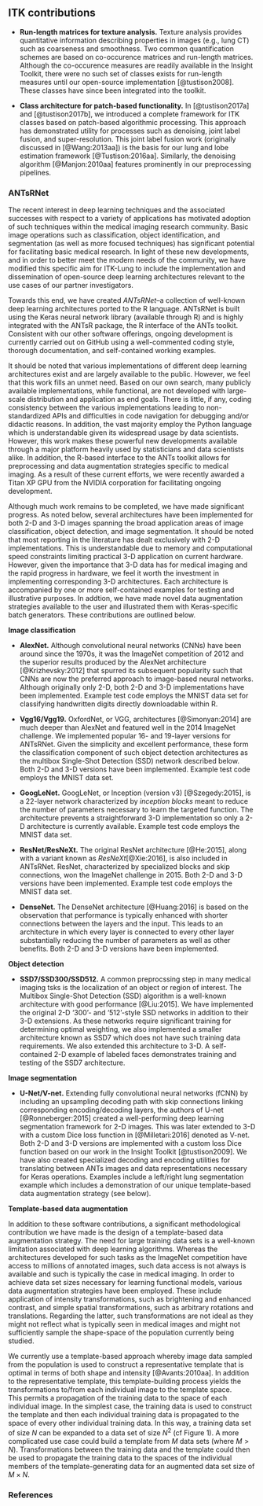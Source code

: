 ## ITK contributions

* __Run-length matrices for texture analysis.__
Texture analysis provides quantitative information describing properties in 
images (e.g., lung CT) such as coarseness and smoothness. Two common quantification 
schemes are based on co-occurence matrices and run-length matrices. Although the 
co-occurence measures are readily available in the Insight Toolkit, there were no 
such set of classes exists for run-length measures until our open-source implementation
[@tustison2008]. These classes have since been integrated into the toolkit.

* __Class architecture for patch-based functionality.__  In [@tustison2017a] and [@tustison2017b],
we introduced a complete framework for ITK classes based on patch-based algorithmic processing.
This approach has demonstrated utility for processes such as denoising, joint label fusion, and 
super-resolution.  This joint label fusion work (originally discussed in [@Wang:2013aa]) is the 
basis for our lung and lobe estimation framework [@Tustison:2016aa].  Similarly, the denoising 
algorithm [@Manjon:2010aa] features prominently in our preprocessing pipelines.  

### ANTsRNet

The recent interest in deep learning techniques and the associated successes with respect to a 
variety of applications has motivated adoption of such techniques within the medical imaging 
research community.  Basic image operations such as classification, object identification, and 
segmentation (as well as more focused techniques) has significant potential for facilitating 
basic medical research.  In light of these new developments, and in order to better meet the 
modern needs of the community, we have modified this specific aim for ITK-Lung to include 
the implementation and dissemination of open-source deep learning architectures relevant to 
the use cases of our partner investigators.  

Towards this end, we have created _ANTsRNet_--a collection of well-known deep learning 
architectures ported to the R language.  ANTsRNet is built using the Keras neural network 
library (available through R) and is highly integrated with the ANTsR package, the R interface 
of the ANTs toolkit.  Consistent with our other software offerings, ongoing development is 
currently carried out on GitHub using a well-commented coding style, thorough documentation, 
and self-contained working examples.  

It should be noted that various implementations of different deep learning 
architectures exist and are largely available to the public.  However, we feel 
that this work fills an unmet need.  Based on our own search, many publicly 
available implementations, while functional, are not developed with large-scale distribution 
and application as end goals.  There is little, if any, coding consistency between the 
various implementations leading to non-standardized APIs and difficulties in code
navigation for debugging and/or didactic reasons.  In addition, the vast majority employ the
Python language which is understandable given its widespread usage by data scientists.
However, this work makes these powerful new developments available through a major platform 
heavily used by statisticians and data scientists alike.
In addition, the R-based interface to the ANTs toolkit allows for preprocessing and data
augmentation strategies specific to medical imaging.  As a result of these current efforts,
we were recently awarded a Titan XP GPU from the NVIDIA corporation for facilitating ongoing 
development.

Although much work remains to be completed, we have made significant progress. As noted below,
several architectures have been implemented for both 2-D and 3-D images spanning the broad
application areas of image classification, object detection, and image segmentation. 
It should be noted that most reporting in the literature has dealt exclusively with 2-D 
implementations.  This is understandable due to memory and computational speed constraints
limiting practical 3-D application on current hardware.  However, given the importance that
3-D data has for medical imaging and the rapid progress in hardware, we  feel it worth
the investment in implementing corresponding 3-D architectures.  Each 
architecture is accompanied by one or more self-contained examples for testing and illustrative
purposes.  In addtion, we have made novel data augmentation strategies available to the user 
and illustrated them with Keras-specific batch generators.    These contributions are outlined 
below.  

__Image classification__

* __AlexNet.__  Although convolutional neural networks (CNNs) have been around since the 
1970s, it was the ImageNet competition of 2012 and the superior results produced by the AlexNet 
architecture [@Krizhevsky:2012] that spurred its subsequent popularity such that CNNs are now 
the preferred approach to image-based neural networks.  Although originally only 2-D, both 
2-D and 3-D implementations have been implemented.  Example test code employs the MNIST
data set for classifying handwritten digits directly downloadable within R.

* __Vgg16/Vgg19.__ OxfordNet, or VGG, architectures [@Simonyan:2014] are much deeper than AlexNet and featured
well in the 2014 ImageNet challenge.  We implemented popular 16- and 19-layer versions for 
ANTsRNet.  Given the simplicity and excellent performance, these form the classification component
of such object detection architectures as the multibox Single-Shot Detection (SSD) network 
described below.  Both 2-D and 3-D versions have been implemented.   Example test code 
employs the MNIST data set.

* __GoogLeNet.__  GoogLeNet, or Inception (version v3) [@Szegedy:2015], is a 22-layer network 
characterized by _inception blocks_ meant to reduce the number of parameters necessary to learn 
the targeted function.  The architecture prevents a straightforward 3-D implementation so only
a 2-D architecture is currently available.  Example test code employs the MNIST data set.

* __ResNet/ResNeXt.__  The original ResNet architecture [@He:2015], along with a variant known 
as _ResNeXt_[@Xie:2016], is also included in ANTsRNet.  ResNet, characterized by specialized blocks and
skip connections, won the ImageNet challenge in 2015.  Both 2-D and 3-D versions have been 
implemented.   Example test code employs the MNIST data set.

*  __DenseNet.__  The DenseNet architecture [@Huang:2016] is based on the observation that performance is
typically enhanced with shorter connections between the layers and the input.  This leads to
an architecture in which every layer is connected to every other layer substantially reducing
the number of parameters as well as other benefits.  Both 2-D and 3-D versions have been 
implemented.

__Object detection__

* __SSD7/SSD300/SSD512.__ A common preprocssing step in many medical imaging tsks is the localization
of an object or region of interest.  The Multibox Single-Shot Detection (SSD) algorithm is a 
well-known architecture with good performance [@Liu:2015]. We have implemented the original 2-D '300'- and 
'512'-style SSD networks in addition to their 3-D extensions.  As these networks require significant
training for determining optimal weighting, we also implemented a smaller architecture known as SSD7
which does not have such training data requirements.  We also extended this architecture to 3-D.
A self-contained 2-D example of labeled faces 
demonstrates training and testing of the SSD7 architecture.  

__Image segmentation__

* __U-Net/V-net.__  Extending fully convolutional neural networks (fCNN) by including an upsampling
decoding path with skip connections linking corresponding encoding/decoding layers, the authors of
U-net [@Ronneberger:2015] created a well-performing deep learning segmentation framework for 2-D images.
This was later extended to 3-D with a custom Dice loss function in [@Milletari:2016] denoted as
V-net.  Both 2-D and 3-D versions are implemented with a custom loss Dice function based on our 
work in the Insight Toolkit [@tustison2009].  We have also created specialized decoding and encoding 
utilities for translating between ANTs images and data representations necessary for Keras operations.
Examples include a left/right lung segmentation example which includes a demonstration of our 
unique template-based data augmentation strategy (see below).

__Template-based data augmentation__

In addition to these software contributions, a significant methodological contribution 
we have made is the design of a template-based data augmentation strategy.  The need
for large training data sets is a well-known limitation associated with deep learning 
algorithms.  Whereas the architectures developed for such tasks as the ImageNet 
competition have access to millions of annotated images, such data access is not always
is available and such is typically the case in medical imaging.  In order to achieve
data set sizes necessary for learning functional models, various data augmentation 
strategies have been employed. These include application of intensity transformations, 
such as brightening and enhanced contrast, and simple spatial transformations, 
such as arbitrary rotations and translations.  Regarding the latter, such transformations
are not ideal as they might not reflect what is typically seen in medical images and
might not sufficiently sample the shape-space of the population currently being 
studied.  

We currently use a template-based approach whereby image data sampled from the population
is used to construct a representative template that is optimal in terms of both shape and 
intensity [@Avants:2010aa].  In addition to the representative template, this template-building 
process yields the transformations to/from each individual image to the template space.  
This permits a propagation of the training data to the space of each individual image. In 
the simplest case, the training data is used to construct the template and then each 
individual training data is propagated to the space of every other individual training
data.  In this way, a training data set of size $N$ can be expanded to a data set of 
size $N^2$ (cf Figure 1).  A more complicated use case could build a template from $M$ data sets 
(where $M > N$).  Transformations between the training data and the template could then
be used to propagate the training data to the spaces of the individual members of the 
template-generating data for an augmented data set size of $M \times N$. 

\begin{figure}
\centering
\includegraphics[width=\textwidth]{./Figures/DataAugmentation.pdf}
\caption{We introduce a novel data augmentation strategy for medical images using 
ANTs-based template construction.  Shown here is the 2-D U-net example where 
we create a template from the training data segmentation images where the 
foreground designates the left and right lungs.  This avoids the lack of 
internal correspondence while generating plausible global shape variations 
when mapping between individual training data.  We used 60+ images to 
create such a template permitting 60$^2$ = 3600 possible deformable shapes 
which can be further augmented by more conventional strategies (e.g., brightness
transformations, translations, etc.).}
\label{fig:augmentation}
\end{figure}

\newpage

### References